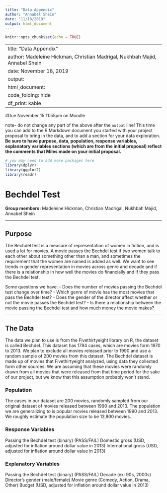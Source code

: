 ```yaml
---
title: "Data Appendix"
author: "Annabel Shein"
date: "11/18/2019"
output: html_document
---
```


```r
knitr::opts_chunk$set(echo = TRUE)
```

---
title: "Data Appendix"
author: Madeleine Hickman, Christian Madrigal, Nukhbah Majid, Annabel Shein
date: November 18, 2019
output: 
  html_document:
    code_folding: hide
    df_print: kable
---

#Due November 15 11:55pm on Moodle

note- do not change any part of the above after the `output` line! This time you can add to the R Markdown document you started with your project proposal to bring in the data, and to add a section for your data exploration. __Be sure  to have purpose, data, population, response variables, explanatory variables sections (which are from the initial proposal) reflect the comments that Miles made on your initial proposal.__


```r
# you may need to add more packages here
library(dplyr)
library(ggplot2)
library(readr)
```

# Bechdel Test

**Group members:**   Madeleine Hickman, Christian Madrigal, Nukhbah Majid, Annabel Shein 

*** 

## Purpose 

The Bechdel test is a measure of representation of women in fiction, and is used a lot for movies. A movie passes the Bechdel test if two women talk to each other about something other than a man, and sometimes the requirement that the women are named is added as well. We want to see trends in gender representation in movies across genre and decade and if there is a relationship in how well the movies do financially and if they pass the Bechdel test.

Some questions we have:
- Does the number of movies passing the Bechdel test change over time?
- Which genre of movie has the most movies that pass the Bechdel test?
- Does the gender of the director affect whether or not the movie passes the Bechdel test?
- Is there a relationship between the movie passing the Bechdel test and how much money the movie makes?

***

## The Data 

The data we plan to use is from the Fivethirtyeight library on R, the dataset is called Bechdel. This dataset has 1794 cases, which are movies form 1970 to 2013. We plan to exclude all  movies released prior to 1990 and use a random sample of 200 movies from this dataset. The Bechdel dataset is made up of movies that Fivethirtyeight analyzed, using data they collected form other sources. We are assuming that these movies were randomly drawn from all movies that were released from that time period for the sake of our project, but we know that this assumption probably won't stand.  


### Population  

The cases in our dataset are 200 movies, randomly sampled from our original dataset of movies released between 1990 and 2013. The population we are generalizing to is popular movies released between 1990 and 2013. We roughly estimate the population size to be 13,800 movies.



### Response Variables

Passing the Bechdel test (binary) (PASS/FAIL)
Domestic gross (USD, adjusted for inflation around dollar value in 2013)
International gross (USD, adjusted for inflation around dollar value in 2013)



### Explanatory Variables
Passing the Bechdel test (binary) (PASS/FAIL)
Decade (ex: 90s, 2000s)
Director's gender (male/female)
Movie genre (Comedy, Action, Drama, Other)
Budget (USD, adjusted for inflation around dollar value in 2013)